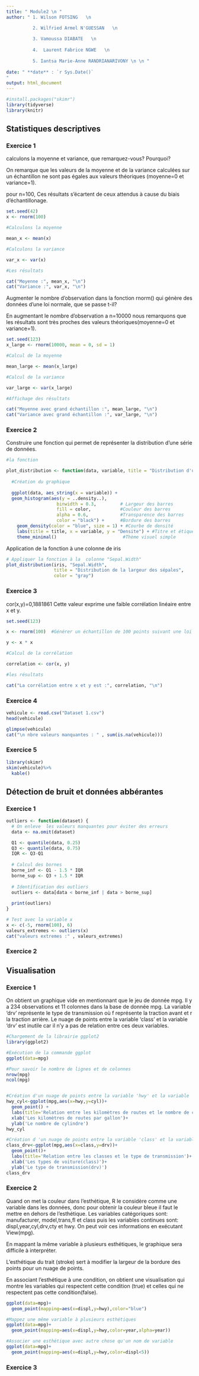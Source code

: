 ---
title: " Module2 \n "
author: " 1. Wilson FOTSING   \n  

          2. Wilfried Armel N'GUESSAN   \n   
          
          3. Vamoussa DIABATE   \n  
          
          4.  Laurent Fabrice NGWE   \n
          
          5. Iantsa Marie-Anne RANDRIANARIVONY \n \n "  
          
date: " **date** : `r Sys.Date()` 
"
output: html_document
---

```{r libairies, include=FALSE}
#install.packages("skimr")
library(tidyverse)
library(knitr)
```


## Statistiques descriptives

### Exercice 1

calculons la moyenne et variance, que remarquez-vous? Pourquoi?

On remarque que les valeurs de la moyenne et de la variance calculées sur un échantillon ne sont pas égales aux valeurs théoriques (moyenne=0 et variance=1).

pour n=100, Ces résultats s'écartent de ceux attendus à cause du biais d'échantillonage.

```{r serie_norm}
set.seed(42)
x <- rnorm(100)

#Calculons la moyenne

mean_x <- mean(x)

#Calculons la variance

var_x <- var(x)

#Les résultats

cat("Moyenne :", mean_x, "\n")
cat("Variance :", var_x, "\n")
```
Augmenter le nombre d’observation dans la fonction rnorm() qui génère des données d’une loi normale, que se passe t-il?

En augmentant le nombre d'observation a n=10000 nous remarquons que les résultats sont très proches des valeurs théoriques(moyenne=0 et variance=1).

```{r augmentation_taille}
set.seed(123)
x_large <- rnorm(10000, mean = 0, sd = 1)

#Calcul de la moyenne

mean_large <- mean(x_large)

#Calcul de la variance

var_large <- var(x_large)

#Affichage des résultats

cat("Moyenne avec grand échantillon :", mean_large, "\n")
cat("Variance avec grand échantillon :", var_large, "\n")
```

### Exercice 2

Construire une fonction qui permet de représenter la distribution d’une série de données. 

```{r plot_distribution}
#la fonction

plot_distribution <- function(data, variable, title = "Distribution d'une série ", color = "gray")
  
  #Création du graphique
  
  ggplot(data, aes_string(x = variable)) +
  geom_histogram(aes(y = ..density..), 
                   binwidth = 0.3,         # Largeur des barres
                   fill = color,           #Couleur des barres
                   alpha = 0.6,            #Transparence des barres
                   color = "black") +      #Bordure des barres
    geom_density(color = "blue", size = 1) + #Courbe de densité
    labs(title = title, x = variable, y = "Densite") + #Titre et étiquettes des axes
    theme_minimal()                         #Thème visuel simple
```

Application de la fonction à une colonne de iris

```{r application_iris}
# Appliquer la fonction à la  colonne "Sepal.Width" 
plot_distribution(iris, "Sepal.Width", 
                  title = "Distribution de la largeur des sépales", 
                  color = "gray")
```
### Exercice 3
cor(x,y)=0,1881861
Cette valeur exprime une faible corrélation linéaire entre x et y.


```{r correlation_lineaire}
set.seed(123)  

x <- rnorm(100)  #Générer un échantillon de 100 points suivant une loi normale

y <- x * x

#Calcul de la corrélation

correlation <- cor(x, y)

#les résultats

cat("La corrélation entre x et y est :", correlation, "\n")
```


### Exercice 4


```{r dataset}
vehicule <- read.csv("Dataset 1.csv")
head(vehicule)
```
```{r colonnes}
glimpse(vehicule)
cat("\n nbre valeurs manquantes : " , sum(is.na(vehicule)))
```


### Exercice 5

```{r fonction_skim}
library(skimr)
skim(vehicule)%>%
  kable()
```

## Détection de bruit et données abbérantes

### Exercice 1

```{r outliers}
outliers <- function(dataset) {
  # On enleve  les valeurs manquantes pour éviter des erreurs
  data <- na.omit(dataset)

  Q1 <- quantile(data, 0.25)
  Q3 <- quantile(data, 0.75)
  IQR <- Q3-Q1
  
  # Calcul des bornes
  borne_inf <- Q1 - 1.5 * IQR
  borne_sup <- Q3 + 1.5 * IQR
  
  # Identification des outliers
  outliers <- data[data < borne_inf | data > borne_sup]
  
  print(outliers)
}

# Test avec la variable x
x <- c(-5, rnorm(100), 6)
valeurs_extremes <- outliers(x)
cat("valeurs extremes :" , valeurs_extremes)

```


### Exercice 2 




## Visualisation

### Exercice 1
  On obtient un graphique vide en mentionnant que le jeu de donnée mpg.
  Il y a 234 observations et 11 colonnes dans la base de donnée mpg.
  La variable 'drv' représente le type de transmission où f représente la traction avant et r la traction arrière.
  Le nuage de points entre la variable 'class' et la variable 'drv' est inutile car il n'y a pas de relation entre ces deux variables.
```{r visualisation-mpg}

#Chargement de la librairie ggplot2
library(ggplot2)

#Exécution de la commande ggplot
ggplot(data=mpg)  

#Pour savoir le nombre de lignes et de colonnes
nrow(mpg)
ncol(mpg)


#Création d'un nuage de points entre la variable 'hwy' et la variable 'cyl'
hwy_cyl<-ggplot(mpg,aes(x=hwy,y=cyl))+
  geom_point() +
  labs(title='Relation entre les kilomètres de routes et le nombre de cylindre ')+
  xlab('Les kilomètres de routes par gallon')+
  ylab('Le nombre de cylindre')
hwy_cyl

#Création d 'un nuage de points entre la variable 'class' et la variable 'drv' 
class_drv<-ggplot(mpg,aes(x=class,y=drv))+
  geom_point()+
  labs(title='Relation entre les classes et le type de transmission')+
  xlab('Les types de voiture(class)')+
  ylab('Le type de transmission(drv)')
class_drv
```



### Exercice 2
Quand on met la couleur dans l'esthétique, R le considère comme une variable dans les données, donc pour obtenir la couleur bleue il faut le mettre en dehors de l'esthétique.
Les variables catégoriques sont: manufacturer, model,trans,fl et class puis les variables continues sont: displ,year,cyl,drv,cty et hwy.
On peut voir ces informations en exécutant View(mpg).

En mappant la même variable à plusieurs esthétiques, le graphique sera difficile à interpréter.

L'esthétique du trait (stroke) sert à modifier la largeur de la bordure des points pour un nuage de points.

En associant l'esthétique à une condition, on obtient une visualisation qui montre les variables qui respectent cette condition (true) et celles qui ne respectent pas cette condition(false).

```{r exo2-visualisation}
ggplot(data=mpg)+
  geom_point(mapping=aes(x=displ,y=hwy),color="blue")

#Mappez une même variable à plusieurs esthétiques
ggplot(data=mpg)+
  geom_point(mapping=aes(x=displ,y=hwy,color=year,alpha=year))

#Associer une esthétique avec autre chose qu'un nom de variable
ggplot(data=mpg)+
  geom_point(mapping=aes(x=displ,y=hwy,color=displ<5))
```
### Exercice 3




